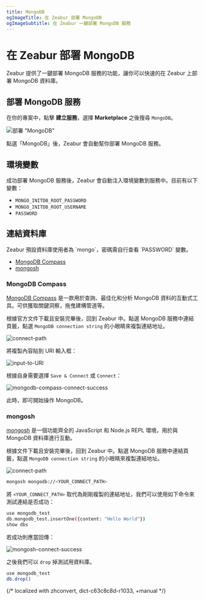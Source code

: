 ```yaml
---
title: MongoDB
ogImageTitle: 在 Zeabur 部署 MongoDB
ogImageSubtitle: 在 Zeabur 一鍵部署 MongoDB 服務
---
```



# 在 Zeabur 部署 MongoDB

Zeabur 提供了一鍵部署 MongoDB 服務的功能，讓你可以快速的在 Zeabur 上部署 MongoDB 資料庫。

## 部署 MongoDB 服務

在你的專案中，點擊 **建立服務**，選擇 **Marketplace** 之後搜尋 `MongoDB`。

![部署 "MongoDB"](/databases/mongodb/deploy-mongodb.gif)

點選「MongoDB」後，Zeabur 會自動幫你部署 MongoDB 服務。

## 環境變數

成功部署 MongoDB 服務後，Zeabur 會自動注入環境變數到服務中。目前有以下變數：

- `MONGO_INITDB_ROOT_PASSWORD`
- `MONGO_INITDB_ROOT_USERNAME`
- `PASSWORD`

## 連結資料庫

<Callout type="info" emoji="ℹ️">
Zeabur 預設資料庫使用者為 `mongo`，密碼需自行查看 `PASSWORD` 變數。
</Callout>

- [MongoDB Compass](https://www.mongodb.com/products/compass)
- [mongosh](https://www.mongodb.com/docs/mongodb-shell/)

### MongoDB Compass

[MongoDB Compass](https://www.mongodb.com/products/compass) 是一款用於查詢、最佳化和分析 MongoDB 資料的互動式工具。可供獲取關鍵洞察，拖曳建構管道等。

根據官方文件下載且安裝完畢後，回到 Zeabur 中。點選 MongoDB 服務中連結頁籤，點選 `MongoDB connection string` 的小眼睛來複製連結地址。

![connect-path](/databases/mongodb/connect-path.png)

將複製內容貼到 URI 輸入框：

![input-to-URI](/databases/mongodb/input-to-URI.png)

根據自身需要選擇 `Save & Connect` 或 `Connect`：

![mongodb-compass-connect-success](/databases/mongodb/mongodb-compass-connect-success.png)

此時，即可開始操作 MongoDB。

### mongosh

[mongosh](https://www.mongodb.com/docs/mongodb-shell/) 是一個功能齊全的 JavaScript 和 Node.js REPL 環境，用於與 MongoDB 資料庫進行互動。

根據文件下載且安裝完畢後，回到 Zeabur 中。點選 MongoDB 服務中連結頁籤，點選 `MongoDB connection string` 的小眼睛來複製連結地址。

![connect-path](/databases/mongodb/connect-path.png)

```bash
mongosh mongodb://<YOUR_CONNECT_PATH>
```

將 `<YOUR_CONNECT_PATH>` 取代為剛剛複製的連結地址，我們可以使用如下命令來測試連結是否成功：

```bash
use mongodb_test
db.mongodb_test.insertOne({content: "Hello World"})
show dbs
```

若成功則應當回傳：

![mongosh-connect-success](/databases/mongodb/mongosh-connect-success.png)

之後我們可以 `drop` 掉測試用資料庫。

```bash
use mongodb_test
db.drop()
```

{/* localized with zhconvert, dict-c63c8c8d-r1033, +manual */}

